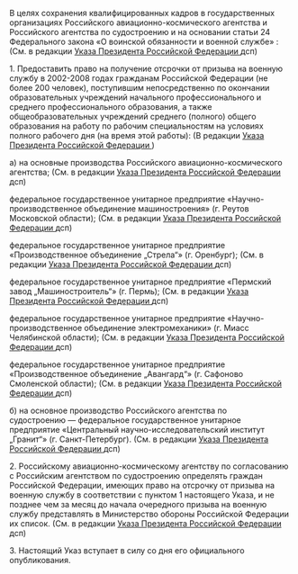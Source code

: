 {{Указ Президента РФ
| НОМЕР          = 817
| ДАТА           = 31.07.2002
| НАЗВАНИЕ       = О предоставлении права на получение отсрочки от призыва на военную службу отдельным категориям граждан Российской Федерации
| ДАТАПУБЛИКАЦИИ = 
| ИСТОЧНИК       = http://www.kremlin.ru/acts/bank/18441
| ДРУГОЕ         = В редакции указов Президента Российской Федерации [[Указ Президента РФ от 13.09.2004 № 1161|{{nobr|от 13.09.2004 г.}} {{nobr|№ 1161}}]]; [[Указ Президента РФ от 06.02.2008 № 138|{{nobr|от 06.02.2008 г.}} {{nobr|№ 138}}]]
| УТРАТИЛ СИЛУ   = 
| ПРЕДЫДУЩИЙ     = 
| СЛЕДУЮЩИЙ      = 
| КАЧЕСТВО       = 
}}<div class="text">

В целях сохранения квалифицированных кадров в государственных организациях Российского авиационно-космического агентства и Российского агентства по судостроению и на основании статьи 24 Федерального закона «О воинской обязанности и военной службе» {{razr|постановляю}}: (См. в редакции [[Указ Президента РФ от 13.09.2004 № 1161|Указа Президента Российской Федерации {{nobr|от 13.09.2004 г.}} {{nobr|№ 1161}}]] дсп)

1. Предоставить право на получение отсрочки от призыва на военную службу в 2002-2008 годах гражданам Российской Федерации (не более 200 человек), поступившим непосредственно по окончании образовательных учреждений начального профессионального и среднего профессионального образования, а также общеобразовательных учреждений среднего (полного) общего образования на работу по рабочим специальностям на условиях полного рабочего дня (на время этой работы): (В редакции [[Указ Президента РФ от 06.02.2008 № 138|Указа Президента Российской Федерации {{nobr|от 06.02.2008 г.}} {{nobr|№ 138}}]])

а) на основные производства Российского авиационно-космического агентства; (См. в редакции [[Указ Президента РФ от 13.09.2004 № 1161|Указа Президента Российской Федерации {{nobr|от 13.09.2004 г.}} {{nobr|№ 1161}}]] дсп)

федеральное государственное унитарное предприятие «Научно-производственное объединение машиностроения» (г. Реутов Московской области); (См. в редакции [[Указ Президента РФ от 13.09.2004 № 1161|Указа Президента Российской Федерации {{nobr|от 13.09.2004 г.}} {{nobr|№ 1161}}]] дсп)

федеральное государственное унитарное предприятие «Производственное объединение „Стрела“» (г. Оренбург); (См. в редакции [[Указ Президента РФ от 13.09.2004 № 1161|Указа Президента Российской Федерации {{nobr|от 13.09.2004 г.}} {{nobr|№ 1161}}]] дсп) 

федеральное государственное унитарное предприятие «Пермский завод „Машиностроитель“» (г. Пермь); (См. в редакции [[Указ Президента РФ от 13.09.2004 № 1161|Указа Президента Российской Федерации {{nobr|от 13.09.2004 г.}} {{nobr|№ 1161}}]] дсп)

федеральное государственное унитарное предприятие «Научно-производственное объединение электромеханики» (г. Миасс Челябинской области); (См. в редакции [[Указ Президента РФ от 13.09.2004 № 1161|Указа Президента Российской Федерации {{nobr|от 13.09.2004 г.}} {{nobr|№ 1161}}]] дсп)

федеральное государственное унитарное предприятие «Производственное объединение „Авангард“» (г. Сафоново Смоленской области); (См. в редакции [[Указ Президента РФ от 13.09.2004 № 1161|Указа Президента Российской Федерации {{nobr|от 13.09.2004 г.}} {{nobr|№ 1161}}]] дсп)

б) на основное производство Российского агентства по судостроению — федеральное государственное унитарное предприятие «Центральный научно-исследовательский институт „Гранит“» (г. Санкт-Петербург). (См. в редакции [[Указ Президента РФ от 13.09.2004 № 1161|Указа Президента Российской Федерации {{nobr|от 13.09.2004 г.}} {{nobr|№ 1161}}]] дсп)

2. Российскому авиационно-космическому агентству по согласованию с Российским агентством по судостроению определять граждан Российской Федерации, имеющих право на отсрочку от призыва на военную службу в соответствии с пунктом 1 настоящего Указа, и не позднее чем за месяц до начала очередного призыва на военную службу представлять в Министерство обороны Российской Федерации их список. (См. в редакции [[Указ Президента РФ от 13.09.2004 № 1161|Указа Президента Российской Федерации {{nobr|от 13.09.2004 г.}} {{nobr|№ 1161}}]] дсп)

3. Настоящий Указ вступает в силу со дня его официального опубликования.

{{Подпись|Президент Российской Федерации|В.Путин}}

{{left|Москва, Кремль}}
{{left|31 июля 2002 года}}
{{left|№ 817}}

</div>
